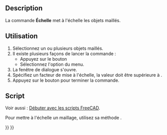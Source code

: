 <languages/>

{{Docnav/fr
|[[Mesh_Decimating/fr|Décimation]]
|[[Mesh_BuildRegularSolid/fr|Solide régulier]]
|[[Mesh_Workbench/fr|Atelier Mesh]]
|IconL=Mesh_Decimating.svg
|IconR=Mesh_BuildRegularSolid.svg
|IconC=Workbench_Mesh.svg
}}

{{GuiCommand/fr
|Name=Mesh Scale
|Name/fr=Mesh Echelle
|MenuLocation=Maillages → Mettre à l'échelle...
|Workbenches=[[Mesh_Workbench/fr|Mesh]]
}}

==Description==

La commande '''Échelle''' met à l'échelle les objets maillés.

<span id="Usage"></span>
==Utilisation==

# Sélectionnez un ou plusieurs objets maillés.
# Il existe plusieurs façons de lancer la commande :
#* Appuyez sur le bouton {{Button|[[Image:Mesh_Scale.svg|16px]] [[Mesh_Scale/fr|Mettre à l'échelle...]]}}
#* Sélectionnez l'option {{MenuCommand|Maillages → [[Image:Mesh_Scale.svg|16px]] Mettre à l'échelle...}} du menu.
# La fenêtre de dialogue {{MenuCommand|Mettre à l'échelle}} s'ouvre.
# Spécifiez un facteur de mise à l'échelle, la valeur doit être supérieure à {{Value|0}}.
# Appuyez sur le bouton {{button|OK}} pour terminer la commande.

<span id="Scripting"></span>
==Script==

Voir aussi : [[FreeCAD_Scripting_Basics/fr|Débuter avec les scripts FreeCAD]].

Pour mettre à l'échelle un maillage, utilisez sa méthode {{incode|transformGeometry}}.

{{Code|code=
import FreeCAD as App
import Mesh

# Create a non-parametric box-shaped mesh:
msh = App.ActiveDocument.addObject("Mesh::Feature", "Mesh")
msh.Mesh = Mesh.createBox(10, 10, 10)
msh.ViewObject.DisplayMode = "Flat Lines"

# Create and scale a matrix:
mat = App.Matrix()
mat.scale(2.0, 3.0, 4.0) # Unequal scaling.

# We need to work on a copy of the msh.Mesh object:
new_msh = msh.Mesh.copy()

# Transform that copy:
new_msh.transformGeometry(mat)

# Update msh.Mesh:
msh.Mesh = new_msh
}}


{{Docnav/fr
|[[Mesh_Decimating/fr|Décimation]]
|[[Mesh_BuildRegularSolid/fr|Solide régulier]]
|[[Mesh_Workbench/fr|Atelier Mesh]]
|IconL=Mesh_Decimating.svg
|IconR=Mesh_BuildRegularSolid.svg
|IconC=Workbench_Mesh.svg
}}

{{Mesh Tools navi{{#translation:}}}}
{{Userdocnavi{{#translation:}}}}